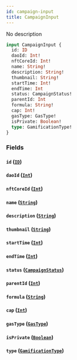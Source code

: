 ```yaml
---
id: campaign-input
title: CampaignInput
---
```



No description

```graphql
input CampaignInput {
  id: ID
  daoId: Int!
  nftCoreId: Int!
  name: String!
  description: String!
  thumbnail: String!
  startTime: Int!
  endTime: Int
  status: CampaignStatus!
  parentId: Int
  formula: String!
  cap: Int!
  gasType: GasType!
  isPrivate: Boolean!
  type: GamificationType!
}
```


### Fields

#### `id` ([`ID`](../../references/scalars/id))




#### `daoId` ([`Int`](../../references/scalars/int))




#### `nftCoreId` ([`Int`](../../references/scalars/int))




#### `name` ([`String`](../../references/scalars/string))




#### `description` ([`String`](../../references/scalars/string))




#### `thumbnail` ([`String`](../../references/scalars/string))




#### `startTime` ([`Int`](../../references/scalars/int))




#### `endTime` ([`Int`](../../references/scalars/int))




#### `status` ([`CampaignStatus`](../../references/enums/campaign-status))




#### `parentId` ([`Int`](../../references/scalars/int))




#### `formula` ([`String`](../../references/scalars/string))




#### `cap` ([`Int`](../../references/scalars/int))




#### `gasType` ([`GasType`](../../references/enums/gas-type))




#### `isPrivate` ([`Boolean`](../../references/scalars/boolean))




#### `type` ([`GamificationType`](../../references/enums/gamification-type))






